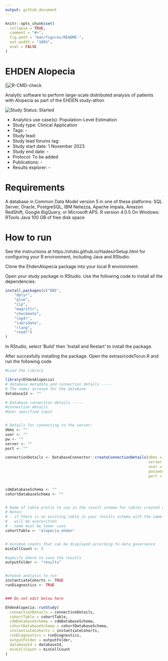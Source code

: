 ```yaml
---
output: github_document
---
```


<!-- README.md is generated from README.Rmd. Please edit that file -->

```r
knitr::opts_chunk$set(
  collapse = TRUE,
  comment = "#>",
  fig.path = "man/figures/README-",
  out.width = "100%",
  eval = FALSE
)
```

# EHDEN Alopecia

<!-- badges: start -->
[![R-CMD-check](https://github.com/ohdsi-studies/EhdenAlopecia/actions/workflows/R-CMD-check.yaml/badge.svg)
<!-- badges: end -->

Analytic software to perform large-scale distributed analysis of patients with Alopecia as part of the EHDEN study-athon

<img src="https://img.shields.io/badge/Study%20Status-Started-blue.svg" alt="Study Status: Started">

- Analytics use case(s): Population-Level Estimation
- Study type: Clinical Application
- Tags: -
- Study lead: 
- Study lead forums tag: 
- Study start date: 1 November 2023
- Study end date: -
- Protocol: To be added
- Publications: -
- Results explorer: -

# Requirements


A database in Common Data Model version 5 in one of these platforms: SQL Server, Oracle, PostgreSQL, IBM Netezza, Apache Impala, Amazon RedShift, Google BigQuery, or Microsoft APS.
R version 4.0.5
On Windows: RTools
Java
100 GB of free disk space

# How to run
See the instructions at https://ohdsi.github.io/Hades/rSetup.html for configuring your R environment, including Java and RStudio.

Clone the EhdenAlopecia package into your local R environment.

Open your study package in RStudio. Use the following code to install all the dependencies:
```R
install.packages(c("DBI",
    "dplyr",
    "glue",
    "zip",
    "magrittr",
    "checkmate",
    "log4r",
    "lubridate",
    "rlang",
    "readr")
)
```

In RStudio, select 'Build' then 'Install and Restart' to install the  package.

After succesfully installing the package. Open the extras/codeTorun.R and run the following code

```R
#Load the library

library(EhdenAlopecia)
# database metadata and connection details -----
# The name/ acronym for the database
databaseId <- ""

# Database connection details -----
#connection details
#User specified input


# Details for connecting to the server:
dbms <- ""
user <- ""
pw <- ""
server <- ""
port <- ""

connectionDetails <- DatabaseConnector::createConnectionDetails(dbms = dbms,
                                                                server = server,
                                                                user = user,
                                                                password = pw,
                                                                port = port)


cdmDatabaseSchema <- ""
cohortDatabaseSchema <- ""


# Name of table prefix to use in the result schema for tables created during the study.
# Notes:
# - if there is an existing table in your results schema with the same names it
#   will be overwritten
# - name must be lower case
cohortTable <- "alopecia_ehden"


# minimum counts that can be displayed according to data governance
minCellCount <- 5

#specify where to save the results
outputFolder <- "results"


#choose analysis to run
instantiateCohorts <- TRUE
runDiagnostics <- TRUE


### Do not edit below here

EhdenAlopecia::runStudy(
  connectionDetails = connectionDetails, 
  cohortTable = cohortTable, 
  cdmDatabaseSchema = cdmDatabaseSchema, 
  cohortDatabaseSchema = cohortDatabaseSchema,
  instantiateCohorts = instantiateCohorts,
  runDiagnostics = runDiagnostics,
  outputFolder = outputFolder,
  databaseId = databaseId,
  minCellCount = minCellCount
)
```
